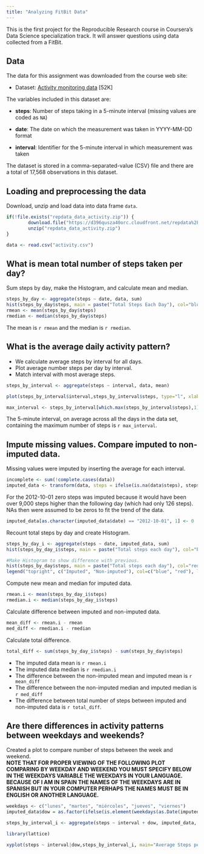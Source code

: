 ```yaml
---
title: "Analyzing FitBit Data"
---
```

This is the first project for the Reproducible Research course in Coursera's Data Science specialization track. It will answer questions using data collected from a FitBit.

## Data
The data for this assignment was downloaded from the course web
site:

* Dataset: [Activity monitoring data](https://d396qusza40orc.cloudfront.net/repdata%2Fdata%2Factivity.zip) [52K]

The variables included in this dataset are:

* **steps**: Number of steps taking in a 5-minute interval (missing
    values are coded as `NA`)

* **date**: The date on which the measurement was taken in YYYY-MM-DD
    format

* **interval**: Identifier for the 5-minute interval in which
    measurement was taken

The dataset is stored in a comma-separated-value (CSV) file and there are a total of 17,568 observations in this dataset.

## Loading and preprocessing the data

Download, unzip and load data into data frame `data`. 
```r
if(!file.exists("repdata_data_activity.zip")) {
        download.file("https://d396qusza40orc.cloudfront.net/repdata%2Fdata%2Factivity.zip","repdata_data_activity.zip")
        unzip("repdata_data_activity.zip")
}

data <- read.csv("activity.csv")
```


## What is mean total number of steps taken per day?
Sum steps by day, make the Histogram, and calculate mean and median.
```r
steps_by_day <- aggregate(steps ~ date, data, sum)
hist(steps_by_day$steps, main = paste("Total Steps Each Day"), col="blue", xlab="Number of Steps")
rmean <- mean(steps_by_day$steps)
rmedian <- median(steps_by_day$steps)
```

The mean is `r rmean` and the median is `r rmedian`.

## What is the average daily activity pattern?

* We calculate average steps by interval for all days. 
* Plot average number steps per day by interval. 
* Match interval with most average steps. 
```r
steps_by_interval <- aggregate(steps ~ interval, data, mean)

plot(steps_by_interval$interval,steps_by_interval$steps, type="l", xlab="Interval", ylab="Number of steps",main="Average number of steps per day by interval")

max_interval <- steps_by_interval[which.max(steps_by_interval$steps),1]
```

The 5-minute interval, on average across all the days in the data set, containing the maximum number of steps is `r max_interval`.

## Impute missing values. Compare imputed to non-imputed data.

Missing values were imputed by inserting the average for each interval. 
```r
incomplete <- sum(!complete.cases(data))
imputed_data <- transform(data, steps = ifelse(is.na(data$steps), steps_by_interval$steps[match(data$interval, steps_by_interval$interval)], data$steps))
```

For the 2012-10-01 zero steps was imputed because it would have been over 9,000 steps higher than the following day (which had only 126 steps). NAs then were assumed to be zeros to fit the trend of the data. 
```r
imputed_data[as.character(imputed_data$date) == "2012-10-01", 1] <- 0
```

Recount total steps by day and create Histogram. 
```r
steps_by_day_i <- aggregate(steps ~ date, imputed_data, sum)
hist(steps_by_day_i$steps, main = paste("Total steps each day"), col="blue", xlab="Number of steps")

#Make Histogram to show difference with previous. 
hist(steps_by_day$steps, main = paste("Total steps each day"), col="red", xlab="Number of steps", add=T)
legend("topright", c("Imputed", "Non-imputed"), col=c("blue", "red"), lwd=10)
```

Compute new mean and median for imputed data. 
```r
rmean.i <- mean(steps_by_day_i$steps)
rmedian.i <- median(steps_by_day_i$steps)
```

Calculate difference between imputed and non-imputed data.
```r
mean_diff <- rmean.i - rmean
med_diff <- rmedian.i - rmedian
```

Calculate total difference.
```r
total_diff <- sum(steps_by_day_i$steps) - sum(steps_by_day$steps)
```
* The imputed data mean is `r rmean.i`
* The imputed data median is `r rmedian.i`
* The difference between the non-imputed mean and imputed mean is `r mean_diff`
* The difference between the non-imputed median and imputed median is `r med_diff`
* The difference between total number of steps between imputed and non-imputed data is `r total_diff`.


## Are there differences in activity patterns between weekdays and weekends?
Created a plot to compare number of steps between the week and weekend.  
**NOTE THAT FOR PROPER VIEWING OF THE FOLLOWING PLOT COMPARING BY WEEKDAY AND WEEKEND YOU MUST SPECIFY BELOW IN THE WEEKDAYS VARIABLE THE WEEKDAYS IN YOUR LANGUAGE. BECAUSE OF I AM IN SPAIN THE NAMES OF THE WEEKDAYS ARE IN SPANISH BUT IN YOUR COMPUTER PERHAPS THE NAMES MUST BE IN ENGLISH OR ANOTHER LANGUAGE.** 
``` r
weekdays <- c("lunes", "martes", "miércoles", "jueves", "viernes")
imputed_data$dow = as.factor(ifelse(is.element(weekdays(as.Date(imputed_data$date)),weekdays), "Weekday", "Weekend"))

steps_by_interval_i <- aggregate(steps ~ interval + dow, imputed_data, mean)

library(lattice)

xyplot(steps ~ interval|dow,steps_by_interval_i, main="Average Steps per Day by Interval",xlab="Interval", ylab="Steps",layout=c(1,2), type="l")

```
